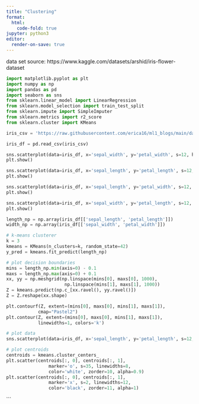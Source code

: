```yaml
---
title: "Clustering"
format:
  html:
    code-fold: true
jupyter: python3
editor:
  render-on-save: true
---
```

data set source: https://www.kaggle.com/datasets/arshid/iris-flower-dataset

```python
import matplotlib.pyplot as plt
import numpy as np
import pandas as pd
import seaborn as sns
from sklearn.linear_model import LinearRegression
from sklearn.model_selection import train_test_split
from sklearn.impute import SimpleImputer
from sklearn.metrics import r2_score
from sklearn.cluster import KMeans
```

```python
iris_csv = 'https://raw.githubusercontent.com/erica16/ml1_blogs/main/data/IRIS.csv'

iris_df = pd.read_csv(iris_csv)

sns.scatterplot(data=iris_df, x='sepal_width', y='petal_width', s=12, hue='species')
plt.show()

sns.scatterplot(data=iris_df, x='sepal_length', y='petal_length', s=12, hue='species')
plt.show()

sns.scatterplot(data=iris_df, x='sepal_length', y='petal_width', s=12, hue='species')
plt.show()

sns.scatterplot(data=iris_df, x='sepal_width', y='petal_length', s=12, hue='species')
plt.show()

length_np = np.array(iris_df[['sepal_length', 'petal_length']])
width_np = np.array(iris_df[['sepal_width', 'petal_width']])

```


```python
# k-means clusterer
k = 3
kmeans = KMeans(n_clusters=k, random_state=42)
y_pred = kmeans.fit_predict(length_np)

# plot decision boundaries
mins = length_np.min(axis=0) - 0.1
maxs = length_np.max(axis=0) + 0.1
xx, yy = np.meshgrid(np.linspace(mins[0], maxs[0], 1000),
                      np.linspace(mins[1], maxs[1], 1000))
Z = kmeans.predict(np.c_[xx.ravel(), yy.ravel()])
Z = Z.reshape(xx.shape)

plt.contourf(Z, extent=(mins[0], maxs[0], mins[1], maxs[1]),
            cmap="Pastel2")
plt.contour(Z, extent=(mins[0], maxs[0], mins[1], maxs[1]),
            linewidths=1, colors='k')

# plot data
sns.scatterplot(data=iris_df, x='sepal_length', y='petal_length', s=12, hue='species')

# plot centroids
centroids = kmeans.cluster_centers_
plt.scatter(centroids[:, 0], centroids[:, 1],
                marker='o', s=35, linewidths=8,
                color='white', zorder=10, alpha=0.9)
plt.scatter(centroids[:, 0], centroids[:, 1],
                marker='x', s=2, linewidths=12,
                color='black', zorder=11, alpha=1)
```
```